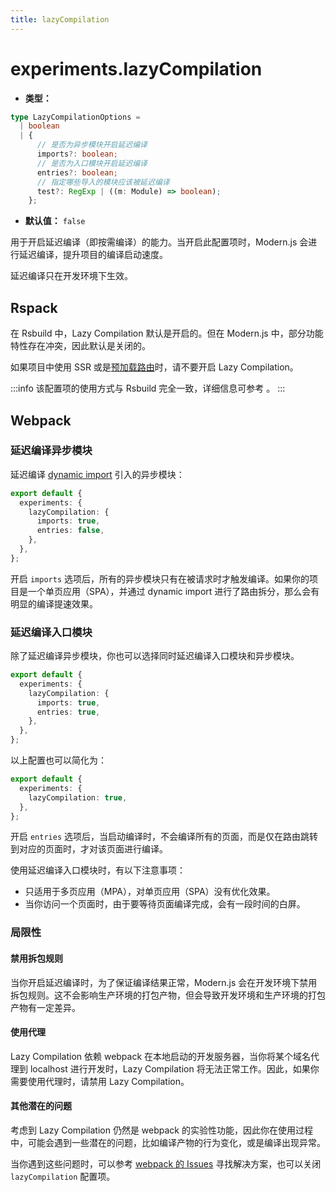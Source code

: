 ```yaml
---
title: lazyCompilation
---
```


# experiments.lazyCompilation

- **类型：**

```ts
type LazyCompilationOptions =
  | boolean
  | {
      // 是否为异步模块开启延迟编译
      imports?: boolean;
      // 是否为入口模块开启延迟编译
      entries?: boolean;
      // 指定哪些导入的模块应该被延迟编译
      test?: RegExp | ((m: Module) => boolean);
    };
```

- **默认值：** `false`

用于开启延迟编译（即按需编译）的能力。当开启此配置项时，Modern.js 会进行延迟编译，提升项目的编译启动速度。

延迟编译只在开发环境下生效。

## Rspack

在 Rsbuild 中，Lazy Compilation 默认是开启的。但在 Modern.js 中，部分功能特性存在冲突，因此默认是关闭的。

如果项目中使用 SSR 或是[预加载路由](/guides/basic-features/routes.html#预加载)时，请不要开启 Lazy Compilation。


:::info
该配置项的使用方式与 Rsbuild 完全一致，详细信息可参考 <RsbuildLink configName="dev.lazyCompilation"/>。
:::

## Webpack

### 延迟编译异步模块

延迟编译 [dynamic import](https://developer.mozilla.org/en-US/docs/Web/JavaScript/Reference/Operators/import) 引入的异步模块：

```ts
export default {
  experiments: {
    lazyCompilation: {
      imports: true,
      entries: false,
    },
  },
};
```

开启 `imports` 选项后，所有的异步模块只有在被请求时才触发编译。如果你的项目是一个单页应用（SPA），并通过 dynamic import 进行了路由拆分，那么会有明显的编译提速效果。

### 延迟编译入口模块

除了延迟编译异步模块，你也可以选择同时延迟编译入口模块和异步模块。

```ts
export default {
  experiments: {
    lazyCompilation: {
      imports: true,
      entries: true,
    },
  },
};
```

以上配置也可以简化为：

```ts
export default {
  experiments: {
    lazyCompilation: true,
  },
};
```

开启 `entries` 选项后，当启动编译时，不会编译所有的页面，而是仅在路由跳转到对应的页面时，才对该页面进行编译。

使用延迟编译入口模块时，有以下注意事项：

- 只适用于多页应用（MPA），对单页应用（SPA）没有优化效果。
- 当你访问一个页面时，由于要等待页面编译完成，会有一段时间的白屏。

### 局限性

#### 禁用拆包规则

当你开启延迟编译时，为了保证编译结果正常，Modern.js 会在开发环境下禁用拆包规则。这不会影响生产环境的打包产物，但会导致开发环境和生产环境的打包产物有一定差异。

#### 使用代理

Lazy Compilation 依赖 webpack 在本地启动的开发服务器，当你将某个域名代理到 localhost 进行开发时，Lazy Compilation 将无法正常工作。因此，如果你需要使用代理时，请禁用 Lazy Compilation。

#### 其他潜在的问题

考虑到 Lazy Compilation 仍然是 webpack 的实验性功能，因此你在使用过程中，可能会遇到一些潜在的问题，比如编译产物的行为变化，或是编译出现异常。

当你遇到这些问题时，可以参考 [webpack 的 Issues](https://github.com/webpack/webpack/issues) 寻找解决方案，也可以关闭 `lazyCompilation` 配置项。

